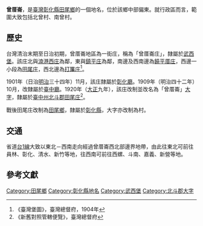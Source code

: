 {{noteTA　
|1 = zh-cn:庄; zh-hk:庄; zh-tw:庄;
}}
'''曾厝崙'''，是[[臺灣|臺灣]][[彰化縣|彰化縣]][[田尾鄉|田尾鄉]]的一個地名，位於該鄉中部偏東。就行政區而言，範圍大致包括北曾村、南曾村。

==歷史==
台灣清治末期至日治初期，曾厝崙地區為一街庄，稱為「曾厝崙庄」，隸屬於[[武西堡|武西堡]]。該庄北與[[湳港西庄|湳港西庄]]為鄰，東與[[鎮平庄|鎮平庄]]為鄰，南邊及西南邊為[[饒平厝庄|饒平厝庄]]，西邊一小段為[[田尾_(彰化縣大字)|田尾庄]]，西北邊為[[打簾庄|打簾庄]]<ref>《臺灣堡圖》，臺灣總督府，1904年</ref>。

1901年（日治[[明治|明治]]三十四年）11月，該庄隸屬於[[彰化廳|彰化廳]]。1909年（明治四十二年）10月，改隸屬於[[臺中廳|臺中廳]]。1920年（[[大正|大正]]九年），該庄改制並改名為「曾厝崙」[[大字|大字]]，隸屬於[[臺中州|臺中州]][[北斗郡|北斗郡]][[田尾庄|田尾庄]]<ref>《新舊對照管轄便覽》，臺灣總督府</ref>。

戰後田尾庄改制為[[田尾鄉|田尾鄉]]，隸屬於[[彰化縣|彰化縣]]，大字亦改制為村。
　

==交通==
省道[[台1線|台1線]]大致以東北－西南走向經過曾厝崙西北部邊界地帶，由此往東北可前往員林、彰化、清水、新竹等地，往西南可前往西螺、斗南、嘉義、新營等地。

==參考文獻==
{{reflist}}

{{北斗郡}}

[[Category:田尾鄉|Category:田尾鄉]]
[[Category:彰化縣地名|Category:彰化縣地名]]
[[Category:武西堡|Category:武西堡]]
[[Category:北斗郡大字|Category:北斗郡大字]]